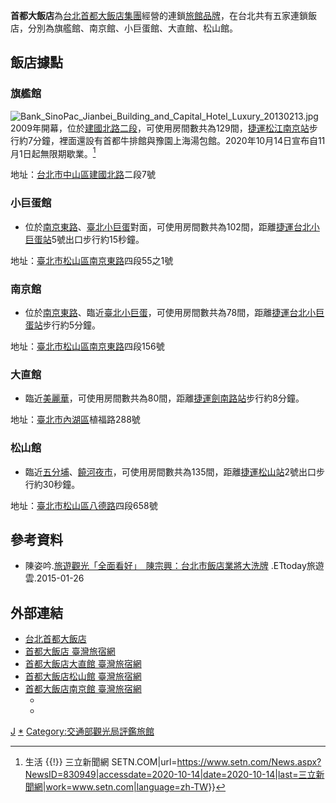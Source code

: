 {{advert|time=2015-06-22T11:52:46+00:00}}
{{Infobox Company
| company_name = 首都大飯店
| company_name_en =Capital Hotel
| company_type = [[股份有限公司|股份有限公司]]
| company_logo =
| company_slogan =
| market_information =
| abbreviated_name =
| local_code_name = TW
| local_code = 27956230
| foundation =
| location = {{TW}}[[台北市|台北市]][[中山區_(台北市)|中山區]][[建國南北路_(臺北市)|建國北路]]二段7號 
| area_served = 
| key_people = [[董事長|董事長]]：陳宗興
| president = 
| industry = 觀光旅館業                                      
| products =
| capital = [[新台幣|新台幣]]218,320,000元
| revenue =
| operating_income =
| net_income =
| num_employees =
| accounting_period =
| parent = [[首都大飯店管理集團|首都大飯店管理集團]]
| subsid =
| homepage = [http://www.capital-hotel.com.tw/  www.capital-hotel.com.tw]
| footnotes =
| width =
}}

'''首都大飯店'''為[[台北|台北]][[首都大飯店集團|首都大飯店集團]]經營的連鎖[[旅館|旅館]][[品牌|品牌]]，在台北共有五家連鎖飯店，分別為旗艦館、南京館、小巨蛋館、大直館、松山館。

== 飯店據點 ==

=== 旗艦館 ===
[[File:Bank_SinoPac_Jianbei_Building_and_Capital_Hotel_Luxury_20130213.jpg|thumb]]2009年開幕，位於[[建國南北路_(臺北市)|建國北路二段]]，可使用房間數共為129間，[[臺北捷運|捷運]][[松江南京站|松江南京站]]步行約7分鐘，裡面還設有首都牛排館與豫園上海湯包館。2020年10月14日宣布自11月1日起無限期歇業。<ref>{{Cite web|title=撐不下去了！首都大飯店旗艦館宣布「無限期歇業」 {{!}} 生活 {{!}} 三立新聞網 SETN.COM|url=https://www.setn.com/News.aspx?NewsID=830949|accessdate=2020-10-14|date=2020-10-14|last=三立新聞網|work=www.setn.com|language=zh-TW}}</ref>

地址：[[台北市|台北市]][[中山區_(台北市)|中山區]][[建國南北路_(臺北市)|建國北路]]二段7號

=== 小巨蛋館 ===
* 位於[[南京東路_(台北市)|南京東路]]、[[臺北小巨蛋|臺北小巨蛋]]對面，可使用房間數共為102間，距離[[臺北捷運|捷運]][[台北小巨蛋站|台北小巨蛋站]]5號出口步行約15秒鐘。
地址：[[臺北市|臺北市]][[松山區_(臺灣)|松山區]][[南京東路|南京東路]]四段55之1號

=== 南京館 ===
* 位於[[南京東路_(台北市)|南京東路]]、臨近[[臺北小巨蛋|臺北小巨蛋]]，可使用房間數共為78間，距離[[臺北捷運|捷運]][[台北小巨蛋站|台北小巨蛋站]]步行約5分鐘。
地址：[[臺北市|臺北市]][[松山區_(臺灣)|松山區]][[南京東路|南京東路]]四段156號

=== 大直館 ===
* 臨近[[美麗華百樂園|美麗華]]，可使用房間數共為80間，距離[[臺北捷運|捷運]][[劍南路站|劍南路站]]步行約8分鐘。
地址：[[臺北市|臺北市]][[內湖區|內湖區]]植福路288號

=== 松山館 ===
* 臨近[[五分埔|五分埔]]、[[饒河夜市|饒河夜市]]，可使用房間數共為135間，距離[[臺北捷運|捷運]][[松山車站_(台灣)|松山站]]2號出口步行約30秒鐘。
地址：[[臺北市|臺北市]][[松山區_(臺灣)|松山區]][[八德路_(臺北市)|八德路]]四段658號

== 參考資料 ==
{{reflist}}
*陳姿吟.[http://travel.ettoday.net/article/452027.htm 旅遊觀光「全面看好」　陳宗興：台北市飯店業將大洗牌] {{Wayback|url=http://travel.ettoday.net/article/452027.htm |date=20150622072905 }}.ETtoday旅遊雲.2015-01-26

== 外部連結 ==
* [http://www.capital-hotel.com.tw/ 台北首都大飯店] {{Wayback|url=http://www.capital-hotel.com.tw/ |date=20150630011608 }}
* [https://taiwanstay.net.tw/room/20025 首都大飯店 臺灣旅宿網] {{Wayback|url=https://taiwanstay.net.tw/room/20025 |date=20200706204512 }}
* [https://taiwanstay.net.tw/room/15819 首都大飯店大直館 臺灣旅宿網]
* [https://taiwanstay.net.tw/room/13388 首都大飯店松山館 臺灣旅宿網]
* [https://taiwanstay.net.tw/room/10905 首都大飯店南京館 臺灣旅宿網]
**{{facebook|CapitalHotel.tw|台北首都大飯店}}
**{{youtube|channel=UCJXmNSVgtpu-OC7CxFSeqyg|台北首都大飯店}}

{{松山車站周邊設施}}

[[Category:台北市旅館|J]]
[[Category:首都大飯店管理集團|*]]
[[Category:交通部觀光局評鑑旅館|Category:交通部觀光局評鑑旅館]]